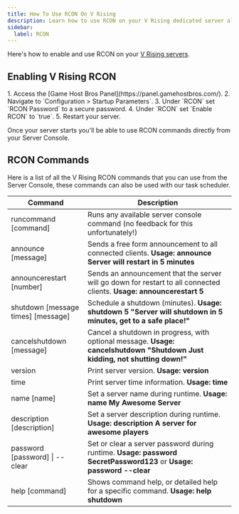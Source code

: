 ```yaml
---
title: How To Use RCON On V Rising
description: Learn how to use RCON on your V Rising dedicated server along with all the commands.
sidebar:
  label: RCON
---
```


Here's how to enable and use RCON on your [V Rising servers](https://www.gamehostbros.com/v-rising-server-hosting/).

## Enabling V Rising RCON 

<Steps>
1. Access the [Game Host Bros Panel](https://panel.gamehostbros.com/).
2. Navigate to `Configuration > Startup Parameters`.
3. Under `RCON` set `RCON Password` to a secure password.
4. Under `RCON` set `Enable RCON` to `true`.
5. Restart your server. 
</Steps>

Once your server starts you'll be able to use RCON commands directly from your Server Console.

## RCON Commands

Here is a list of all the V Rising RCON commands that you can use from the Server Console, these commands can also be used with our task scheduler.

| **Command** | **Description** |
|------------|-----------------|
| runcommand [command] | Runs any available server console command (no feedback for this unfortunately!) |
| announce [message] | Sends a free form announcement to all connected clients. **Usage: announce Server will restart in 5 minutes** |
| announcerestart [number] | Sends an announcement that the server will go down for restart to all connected clients. **Usage: announcerestart 5** |
| shutdown [message times] [message] | Schedule a shutdown (minutes). **Usage: shutdown 5 "Server will shutdown in 5 minutes, get to a safe place!"** |
| cancelshutdown [message] | Cancel a shutdown in progress, with optional message. **Usage: cancelshutdown "Shutdown Just kidding, not shutting down!"** |
| version | Print server version. **Usage: version** |
| time | Print server time information. **Usage: time** |
| name [name] | Set a server name during runtime. **Usage: name My Awesome Server** |
| description [description] | Set a server description during runtime. **Usage: description A server for awesome players** |
| password [password] \| --clear | Set or clear a server password during runtime. **Usage: password SecretPassword123** or **Usage: password --clear** |
| help [command] | Shows command help, or detailed help for a specific command. **Usage: help shutdown** |

